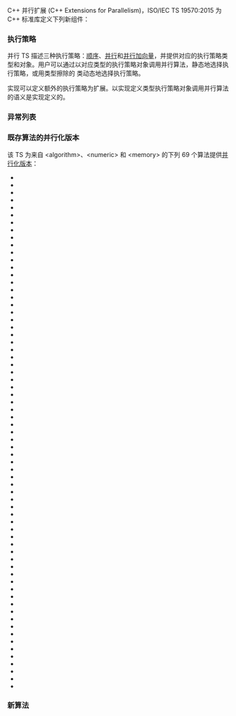 {{title|并行扩展}}
{{cpp/experimental/parallelism/navbar}}

{{fmbox | class=noprint | style=font-size: 0.8em | text='''并入 ISO C++''' 此页面上描述的功能自 2016 年 3 月起已并入主线 ISO C++ 标准（除了动态执行策略和 {{tt|exception_list}}）；见[[cpp/algorithm|算法库]] {{mark since c++17}} }}

C++ 并行扩展 (C++ Extensions for Parallelism)，ISO/IEC TS 19570:2015 为 C++ 标准库定义下列新组件：

===执行策略===
并行 TS 描述三种执行策略：[[cpp/experimental/parallelism/execution policy#顺序|顺序]]、[[cpp/experimental/parallelism/execution policy#并行|并行]]和[[cpp/experimental/parallelism/execution policy#并行向量|并行加向量]]，并提供对应的执行策略类型和对象。用户可以通过以对应类型的执行策略对象调用并行算法，静态地选择执行策略，或用类型擦除的 {{tt|execution_policy}} 类动态地选择执行策略。

实现可以定义额外的执行策略为扩展。以实现定义类型执行策略对象调用并行算法的语义是实现定义的。

{{dsc begin}}
{{dsc header | experimental/execution_policy }}
{{dsc class | cpp/experimental/execution_policy_tag_t | title=sequential_execution_policy&lt;br/&gt;parallel_execution_policy&lt;br/&gt;parallel_vector_execution_policy |执行策略类型}}
{{dsc const | cpp/experimental/execution_policy_tag | title=seq&lt;br/&gt;par&lt;br/&gt;par_vec|全局执行策略对象}}
{{dsc class | cpp/experimental/execution_policy |动态执行策略}}
{{dsc tclass | cpp/experimental/is_execution_policy |测试类是否表示执行策略}}
{{dsc end}}

=== 异常列表 ===
{{dsc begin}}
{{dsc header | experimental/exception_list }}
{{dsc class | cpp/experimental/exception_list | 在并行执行期间引发的异常}}
{{dsc end}}

===既存算法的并行化版本===
该 TS 为来自 &lt;algorithm&gt;、&lt;numeric&gt; 和 &lt;memory&gt; 的下列 69 个算法提供[[cpp/experimental/parallelism/existing|并行化版本]]：
{{collapse top|提供了并行化版本的标准库算法}}
{{div col|3}}
* {{lc|std::adjacent_difference}}
* {{lc|std::adjacent_find}}
* {{lc|std::all_of}}
* {{lc|std::any_of}}
* {{lc|std::copy}}
* {{lc|std::copy_if}}
* {{lc|std::copy_n}}
* {{lc|std::count}}
* {{lc|std::count_if}}
* {{lc|std::equal}}
* {{lc|std::fill}}
* {{lc|std::fill_n}}
* {{lc|std::find}}
* {{lc|std::find_end}}
* {{lc|std::find_first_of}}
* {{lc|std::find_if}}
* {{lc|std::find_if_not}}
* {{lc|std::generate}}
* {{lc|std::generate_n}}
* {{lc|std::includes}}
* {{lc|std::inner_product}}
* {{lc|std::inplace_merge}}
* {{lc|std::is_heap}}
* {{lc|std::is_heap_until}}
* {{lc|std::is_partitioned}}
* {{lc|std::is_sorted}}
* {{lc|std::is_sorted_until}}
* {{lc|std::lexicographical_compare}}
* {{lc|std::max_element}}
* {{lc|std::merge}}
* {{lc|std::min_element}}
* {{lc|std::minmax_element}}
* {{lc|std::mismatch}}
* {{ltt|cpp/algorithm/move|std::move}}
* {{lc|std::none_of}}
* {{lc|std::nth_element}}
* {{lc|std::partial_sort}}
* {{lc|std::partial_sort_copy}}
* {{lc|std::partition}}
* {{lc|std::partition_copy}}
* {{ltt|cpp/algorithm/remove|std::remove}}
* {{lc|std::remove_copy}}
* {{lc|std::remove_copy_if}}
* {{lc|std::remove_if}}
* {{lc|std::replace}}
* {{lc|std::replace_copy}}
* {{lc|std::replace_copy_if}}
* {{lc|std::replace_if}}
* {{lc|std::reverse}}
* {{lc|std::reverse_copy}}
* {{lc|std::rotate}}
* {{lc|std::rotate_copy}}
* {{lc|std::search}}
* {{lc|std::search_n}}
* {{lc|std::set_difference}}
* {{lc|std::set_intersection}}
* {{lc|std::set_symmetric_difference}}
* {{lc|std::set_union}}
* {{lc|std::sort}}
* {{lc|std::stable_partition}}
* {{lc|std::stable_sort}}
* {{lc|std::swap_ranges}}
* {{lc|std::transform}}
* {{lc|std::uninitialized_copy}}
* {{lc|std::uninitialized_copy_n}}
* {{lc|std::uninitialized_fill}}
* {{lc|std::uninitialized_fill_n}}
* {{lc|std::unique}}
* {{lc|std::unique_copy}}
{{div col end}}
{{collapse bottom}}

===新算法===
{{dsc begin}}
{{dsc header | experimental/algorithm }}
{{dsc tfun | cpp/experimental/for_each |类似 {{lc|std::for_each}}，但返回 {{tt|void}}}}
{{dsc tfun | cpp/experimental/for_each_n |应用函数对象到序列的前 n 个元素}}
{{dsc header | experimental/numeric }}
{{dsc inc | cpp/experimental/parallelism/dsc reduce}}
{{dsc tfun | cpp/experimental/exclusive_scan |类似 {{lc|std::partial_sum}}，从第 i 个和排除第 i 个输入元素}}
{{dsc tfun | cpp/experimental/inclusive_scan |类似 {{lc|std::partial_sum}}，包含第 i 个元素于第 i 个和}}
{{dsc inc | cpp/experimental/parallelism/dsc transform_reduce}}
{{dsc tfun | cpp/experimental/transform_exclusive_scan |应用函数对象，再计算 exclusive_scan}}
{{dsc tfun | cpp/experimental/transform_inclusive_scan |应用函数对象，再计算 inclusive_scan}}
{{dsc end}}

{{langlinks|en}}